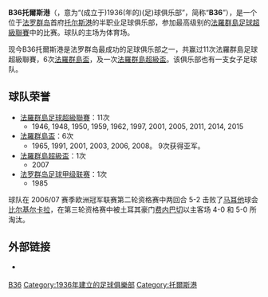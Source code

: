 {{noteTA
|G1=足球
|T=zh-cn:B36托尔斯港;zh-hk:B36拖錫雲;zh-tw:B36托爾斯港;
|1=zh-cn:B36托尔斯港;zh-hk:B36拖錫雲;zh-tw:B36托爾斯港;
}}
{{Infobox football club
| clubname       = B36拖錫雲<br/>{{lang|fo|Bóltfelagið 1936}}
| image          = B36 Tórshavn logo.png
| fullname       =
| nickname       = 白虎
| shortname      = B36
| founded        = 1936年年3月28日
| city           = [[托尔斯港|托尔斯港]]
| ground         = {{le|贡达达勒|Gundadalur}}
| capacity       = 5,000
| chairman       = Magni V. Mouritsen
| chrtitle       = 主席
| manager        = Dan Brimsvík
| mgrtitle       = 总教练
| league         = [[法羅群島足球超級聯賽|法羅群島足球超級聯賽]]
| season         = 2020
| position       = 法羅超，第 4 位
| shirtsupplier  =
| shirtsponsors  =
| pattern_sh1=_adidasonwhite|pattern_b1=_derbyc1112h|pattern_so1=_color_3_stripes_black
| leftarm1=FFFFFF|body1=FFFFFF|rightarm1=FFFFFF|shorts1=000000|socks1=FFFFFF
| pattern_sh2=_adidaswhite|pattern_b2=_b3612a|pattern_so2=_color_3_stripes_white
| leftarm2=80ff00|body2=80ff00|rightarm2=80ff00|shorts2=000000|socks2=000000
}}
'''B36托爾斯港'''（{{lang-fo|Bóltfelagið 1936}}，意为“(成立于)1936(年的)(足)球俱乐部”，简称“'''B36'''”），是一个位于[[法罗群岛|法罗群岛]]首府[[托尔斯港|托尔斯港]]的半职业足球俱乐部，参加最高级别的[[法羅群島足球超級聯賽|法羅群島足球超級聯賽]]中的比赛。球队的主场为{{le|贡达达勒|Gundadalur}}体育场。

现今B36托爾斯港是法罗群岛最成功的足球俱乐部之一，共赢过11次法羅群島足球超級聯賽，6次[[法羅群島盃|法羅群島盃]]，及一次[[法羅群島超級盃|法羅群島超級盃]]。该俱乐部也有一支女子足球队。

== 球队荣誉 ==
* [[法羅群島足球超級聯賽|法羅群島足球超級聯賽]]：11次
** 1946, 1948, 1950, 1959, 1962, 1997, 2001, 2005, 2011, 2014, 2015
* [[法羅群島盃|法羅群島盃]]：6次
** 1965, 1991, 2001, 2003, 2006, 2008。 9次获得亚军。
* [[法羅群島超級盃|法羅群島超級盃]]：1次
** 2007
* [[法罗群岛足球甲级联赛|法罗群岛足球甲级联赛]]：1次
** 1985

球队在 2006/07 赛季欧洲冠军联赛第二轮资格赛中两回合 5-2 击败了[[马耳他|马耳他]]球会[[比尔基尔卡拉足球俱乐部|比尔基尔卡拉]]，在第三轮资格赛中被土耳其豪门[[费内巴切|费内巴切]]以主客场 4-0 和 5-0 所淘汰。

== 外部链接 ==
{{commonscat|B36 Tórshavn}}
* {{Official site|https://www.b36.fo/}} {{fo icon}}
{{法羅群島超級足球聯賽球會}}
{{Faroes-stub}}

[[Category:法罗群岛足球俱乐部|B36]]
[[Category:1936年建立的足球俱樂部|Category:1936年建立的足球俱樂部]]
[[Category:托爾斯港|Category:托爾斯港]]